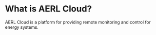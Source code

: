 # What is AERL Cloud?

AERL Cloud is a platform for providing remote monitoring and control for energy systems.
